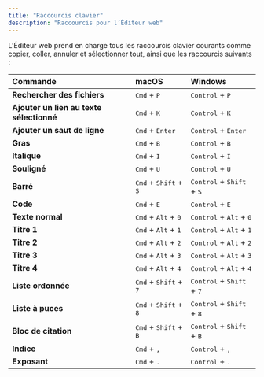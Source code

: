```yaml
---
title: "Raccourcis clavier"
description: "Raccourcis pour l’Éditeur web"
---
```


L’Éditeur web prend en charge tous les raccourcis clavier courants comme copier, coller, annuler et sélectionner tout, ainsi que les raccourcis suivants :

| Commande | macOS | Windows |
|:--------|:------|:--------|
| **Rechercher des fichiers** | <kbd>Cmd</kbd> + <kbd>P</kbd> | <kbd>Control</kbd> + <kbd>P</kbd> |
| **Ajouter un lien au texte sélectionné** | <kbd>Cmd</kbd> + <kbd>K</kbd> | <kbd>Control</kbd> + <kbd>K</kbd> |
| **Ajouter un saut de ligne** | <kbd>Cmd</kbd> + <kbd>Enter</kbd> | <kbd>Control</kbd> + <kbd>Enter</kbd> |
| **Gras** | <kbd>Cmd</kbd> + <kbd>B</kbd> | <kbd>Control</kbd> + <kbd>B</kbd> |
| **Italique** | <kbd>Cmd</kbd> + <kbd>I</kbd> | <kbd>Control</kbd> + <kbd>I</kbd> |
| **Souligné** | <kbd>Cmd</kbd> + <kbd>U</kbd> | <kbd>Control</kbd> + <kbd>U</kbd> |
| **Barré** | <kbd>Cmd</kbd> + <kbd>Shift</kbd> + <kbd>S</kbd> | <kbd>Control</kbd> + <kbd>Shift</kbd> + <kbd>S</kbd> |
| **Code** | <kbd>Cmd</kbd> + <kbd>E</kbd> | <kbd>Control</kbd> + <kbd>E</kbd> |
| **Texte normal** | <kbd>Cmd</kbd> + <kbd>Alt</kbd> + <kbd>0</kbd> | <kbd>Control</kbd> + <kbd>Alt</kbd> + <kbd>0</kbd> |
| **Titre 1** | <kbd>Cmd</kbd> + <kbd>Alt</kbd> + <kbd>1</kbd> | <kbd>Control</kbd> + <kbd>Alt</kbd> + <kbd>1</kbd> |
| **Titre 2** | <kbd>Cmd</kbd> + <kbd>Alt</kbd> + <kbd>2</kbd> | <kbd>Control</kbd> + <kbd>Alt</kbd> + <kbd>2</kbd> |
| **Titre 3** | <kbd>Cmd</kbd> + <kbd>Alt</kbd> + <kbd>3</kbd> | <kbd>Control</kbd> + <kbd>Alt</kbd> + <kbd>3</kbd> |
| **Titre 4** | <kbd>Cmd</kbd> + <kbd>Alt</kbd> + <kbd>4</kbd> | <kbd>Control</kbd> + <kbd>Alt</kbd> + <kbd>4</kbd> |
| **Liste ordonnée** | <kbd>Cmd</kbd> + <kbd>Shift</kbd> + <kbd>7</kbd> | <kbd>Control</kbd> + <kbd>Shift</kbd> + <kbd>7</kbd> |
| **Liste à puces** | <kbd>Cmd</kbd> + <kbd>Shift</kbd> + <kbd>8</kbd> | <kbd>Control</kbd> + <kbd>Shift</kbd> + <kbd>8</kbd> |
| **Bloc de citation** | <kbd>Cmd</kbd> + <kbd>Shift</kbd> + <kbd>B</kbd> | <kbd>Control</kbd> + <kbd>Shift</kbd> + <kbd>B</kbd> |
| **Indice** | <kbd>Cmd</kbd> + <kbd>,</kbd> | <kbd>Control</kbd> + <kbd>,</kbd> |
| **Exposant** | <kbd>Cmd</kbd> + <kbd>.</kbd> | <kbd>Control</kbd> + <kbd>.</kbd> |